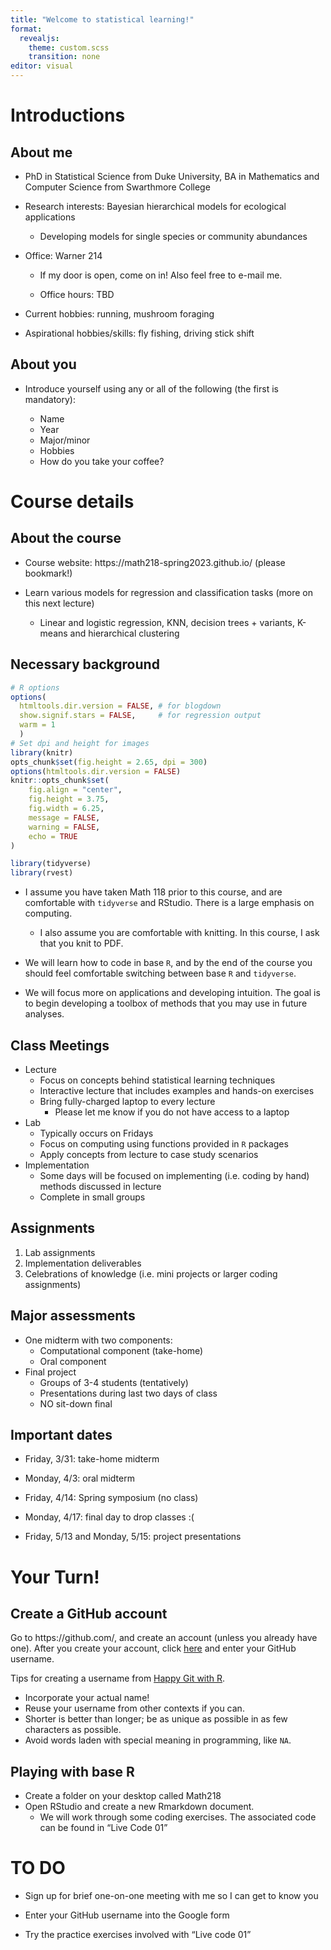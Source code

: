 ```yaml
---
title: "Welcome to statistical learning!"
format: 
  revealjs:
    theme: custom.scss
    transition: none
editor: visual
---
```


# Introductions

## About me

-   PhD in Statistical Science from Duke University, BA in Mathematics and Computer Science from Swarthmore College

-   Research interests: Bayesian hierarchical models for ecological applications

    -   Developing models for single species or community abundances

-   Office: Warner 214

    -   If my door is open, come on in! Also feel free to e-mail me.

    -   Office hours: TBD

-   Current hobbies: running, mushroom foraging

-   Aspirational hobbies/skills: fly fishing, driving stick shift

## About you

-   Introduce yourself using any or all of the following (the first is mandatory):

    -   Name
    -   Year
    -   Major/minor
    -   Hobbies
    -   How do you take your coffee?

# Course details

## About the course

- Course website: https://math218-spring2023.github.io/ (please bookmark!)

- Learn various models for regression and classification tasks (more on this next lecture)

  - Linear and logistic regression, KNN, decision trees + variants, K-means and hierarchical clustering
  

## Necessary background

```r
# R options
options(
  htmltools.dir.version = FALSE, # for blogdown
  show.signif.stars = FALSE,     # for regression output
  warm = 1
  )
# Set dpi and height for images
library(knitr)
opts_chunk$set(fig.height = 2.65, dpi = 300) 
options(htmltools.dir.version = FALSE)
knitr::opts_chunk$set(
	fig.align = "center",
	fig.height = 3.75,
	fig.width = 6.25,
	message = FALSE,
	warning = FALSE,
	echo = TRUE
)
```

```r
library(tidyverse)
library(rvest)
```

-   I assume you have taken Math 118 prior to this course, and are comfortable with `tidyverse` and RStudio. There is a large emphasis on computing.

    -   I also assume you are comfortable with knitting. In this course, I ask that you knit to PDF.

-   We will learn how to code in base `R`, and by the end of the course you should feel comfortable switching between base `R` and `tidyverse`.

-   We will focus more on applications and developing intuition. The goal is to begin developing a toolbox of methods that you may use in future analyses.

## Class Meetings

::: incremental
-   Lecture
    -   Focus on concepts behind statistical learning techniques
    -   Interactive lecture that includes examples and hands-on exercises
    -   Bring fully-charged laptop to every lecture
        -   Please let me know if you do not have access to a laptop
-   Lab
    -   Typically occurs on Fridays
    -   Focus on computing using functions provided in `R` packages
    -   Apply concepts from lecture to case study scenarios
-   Implementation
    -   Some days will be focused on implementing (i.e. coding by hand) methods discussed in lecture
    -   Complete in small groups
:::

## Assignments

1.  Lab assignments
2.  Implementation deliverables
3.  Celebrations of knowledge (i.e. mini projects or larger coding assignments)

## Major assessments

::: incremental
-   One midterm with two components:
    -   Computational component (take-home)
    -   Oral component
-   Final project
    -   Groups of 3-4 students (tentatively)
    -   Presentations during last two days of class
    -   NO sit-down final
:::

## Important dates

-   Friday, 3/31: take-home midterm

-   Monday, 4/3: oral midterm

-   ::: important
    Friday, 4/14: Spring symposium (no class)
    :::

-   Monday, 4/17: final day to drop classes :(

-   ::: important
    Friday, 5/13 and Monday, 5/15: project presentations
    :::

# Your Turn!

## Create a GitHub account

::: instructions
Go to https://github.com/, and create an account (unless you already have one). After you create your account, click [here](https://forms.gle/W8Aw1odtjgL41S2u6) and enter your GitHub username.
:::

Tips for creating a username from [Happy Git with R](http://happygitwithr.com/github-acct.html#username-advice).

-   Incorporate your actual name!
-   Reuse your username from other contexts if you can.
-   Shorter is better than longer; be as unique as possible in as few characters as possible.
-   Avoid words laden with special meaning in programming, like `NA`.

## Playing with base R

-   Create a folder on your desktop called Math218
-   Open RStudio and create a new Rmarkdown document.
    -   We will work through some coding exercises. The associated code can be found in "Live Code 01"

# TO DO

- Sign up for brief one-on-one meeting with me so I can get to know you

- Enter your GitHub username into the Google form

- Try the practice exercises involved with "Live code 01"

